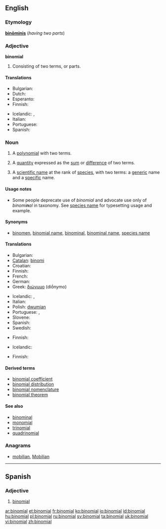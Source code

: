 {{xsee|[[binominal]]''' (having two names)''' }}

==English==
{{wikipedia|Binominal nomenclature}}

===Etymology===
{{etyl|la}} '''[[binominis|binōminis]]''' (''having two parts'')

===Adjective===
'''binomial'''

# Consisting of two terms, or parts.

====Translations====
{{trans-top|consisting of two parts}}
* Bulgarian: {{t|bg|двучленен}}
* Dutch: {{t|nl|tweeterm}}
* Esperanto: {{t|eo|binoma}}
* Finnish: {{t|fi|kaksiosainen}}
{{trans-mid}}
* Icelandic: {{t|is|tvíliðu-}},  {{t|is|tvíliða}}
* Italian: {{t-|it|binomiale}}
* Portuguese: {{t|pt|binomial}}
* Spanish: {{t|es|binomial}}
{{trans-bottom}}

===Noun===
{{en-noun}}

# {{algebra}} A [[polynomial]] with two terms.
# {{algebra}} A [[quantity]] expressed as the [[sum]] or [[difference]] of two terms.
# {{biology|taxonomy}} A [[scientific name]] at the rank of [[species]], with two terms: a [[generic]] name and a [[specific]] name.

====Usage notes====
* Some people deprecate use of ''binomial'' and advocate use only of ''binomi'''n'''al'' in taxonomy. See [[species name]] for typesetting usage and example.

====Synonyms====
* {{sense|biology|taxonomy}} [[binomen]], [[binomial name]], [[binominal]], [[binominal name]], [[species name]]

====Translations====
{{trans-top|algebra: polynomial with two terms}}
* Bulgarian: {{t|bg|двучлен|m}}
* [[Catalan]]: [[binomi]] {{m}}
* Croatian: {{t-|hr|binom|m}}
* Finnish: {{t-|fi|binomi}}
* French: {{t+|fr|binôme|m}}
* German: {{t|de|Binom|n}}
* Greek: [[διώνυμο]] (diṓnymo) {{m}}
{{trans-mid}}
* Icelandic: {{t|is|tvíliða|f}},  {{t|is|tvíliða stærð|f}}
* Italian: {{t+|it|binomio|m}}
* Polish: [[dwumian]] {{m}}
* Portuguese: {{qualifier|Brazil}} {{t|pt|binômio|m}}, {{t|pt|binómio|m}}
* Slovene: {{t-|sl|binom|m}}
* Spanish: {{t+|es|binomio|m}}
* Swedish: {{t|sv|binom}}
{{trans-bottom}}

{{trans-top|algebra: quantity expressed as sum of two terms}}
* Finnish: {{t-|fi|binomi}}
{{trans-mid}}
* Icelandic: {{t|is|tvíliða|f}}
{{trans-bottom}}

{{trans-top|scientific name}}
* Finnish: {{t-|fi|tieteellinen nimi}}
{{trans-mid}}
{{trans-bottom}}

====Derived terms====
* [[binomial coefficient]]
* [[binomial distribution]]
* [[binomial nomenclature]]
* [[binomial theorem]]

====See also====
* [[binominal]]
* [[monomial]]
* [[trinomial]]
* [[quadrinomial]]

===Anagrams===
* [[mobilian#English|mobilian]], [[Mobilian#English|Mobilian]]

----

==Spanish==

===Adjective===
{{es-adj|pl=binomiales}}

# [[#English|binomial]]

[[ar:binomial]]
[[et:binomial]]
[[fr:binomial]]
[[ko:binomial]]
[[io:binomial]]
[[id:binomial]]
[[hu:binomial]]
[[pl:binomial]]
[[ru:binomial]]
[[sv:binomial]]
[[ta:binomial]]
[[uk:binomial]]
[[vi:binomial]]
[[zh:binomial]]